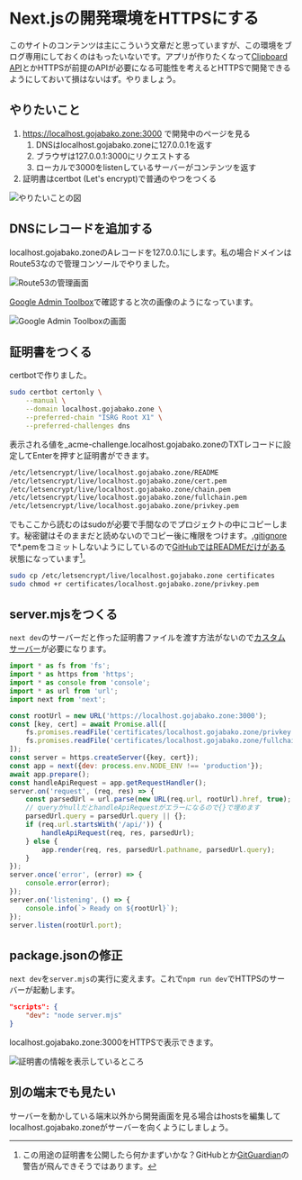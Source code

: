 # Next.jsの開発環境をHTTPSにする

このサイトのコンテンツは主にこういう文章だと思っていますが、この環境をブログ専用にしておくのはもったいないです。アプリが作りたくなって[Clipboard API]とかHTTPSが前提のAPIが必要になる可能性を考えるとHTTPSで開発できるようにしておいて損はないはず。やりましょう。

[Clipboard API]: https://developer.mozilla.org/en-US/docs/Web/API/Clipboard_API

## やりたいこと

1. https://localhost.gojabako.zone:3000 で開発中のページを見る
   1. DNSはlocalhost.gojabako.zoneに127.0.0.1を返す
   1. ブラウザは127.0.0.1:3000にリクエストする
   1. ローカルで3000をlistenしているサーバーがコンテンツを返す
1. 証明書はcertbot (Let's encrypt)で普通のやつをつくる

![やりたいことの図](./https-outline.jpg)

## DNSにレコードを追加する

localhost.gojabako.zoneのAレコードを127.0.0.1にします。私の場合ドメインはRoute53なので管理コンソールでやりました。

![Route53の管理画面](./route53-settings.png)

[Google Admin Toolbox](https://toolbox.googleapps.com/apps/dig/#A/)で確認すると次の画像のようになっています。

![Google Admin Toolboxの画面](./google-dns-dig.png)

## 証明書をつくる

certbotで作りました。

```sh certbotのコマンド
sudo certbot certonly \
    --manual \
    --domain localhost.gojabako.zone \
    --preferred-chain "ISRG Root X1" \
    --preferred-challenges dns
```

表示される値を\_acme-challenge.localhost.gojabako.zoneのTXTレコードに設定してEnterを押すと証明書ができます。

```txt 証明書の場所 (macOS, certbot 1.19.0)
/etc/letsencrypt/live/localhost.gojabako.zone/README
/etc/letsencrypt/live/localhost.gojabako.zone/cert.pem
/etc/letsencrypt/live/localhost.gojabako.zone/chain.pem
/etc/letsencrypt/live/localhost.gojabako.zone/fullchain.pem
/etc/letsencrypt/live/localhost.gojabako.zone/privkey.pem
```

でもここから読むのはsudoが必要で手間なのでプロジェクトの中にコピーします。秘密鍵はそのままだと読めないのでコピー後に権限をつけます。[.gitignore]で\*.pemをコミットしないようにしているので[GitHubではREADMEだけがある](https://github.com/gjbkz/gojabako.zone/tree/main/certificates/localhost.gojabako.zone)状態になっています[^1]。

```sh コピーと権限付与のコマンド
sudo cp /etc/letsencrypt/live/localhost.gojabako.zone certificates
sudo chmod +r certificates/localhost.gojabako.zone/privkey.pem
```

[^1]: この用途の証明書を公開したら何かまずいかな？GitHubとか[GitGuardian]の警告が飛んできそうではあります。

[.gitignore]: https://github.com/gjbkz/gojabako.zone/blob/main/.gitignore
[GitGuardian]: https://www.gitguardian.com/

## server.mjsをつくる

`next dev`のサーバーだと作った証明書ファイルを渡す方法がないので[カスタムサーバー]が必要になります。

[カスタムサーバー]: https://nextjs.org/docs/advanced-features/custom-server

```javascript server.mjs
import * as fs from 'fs';
import * as https from 'https';
import * as console from 'console';
import * as url from 'url';
import next from 'next';

const rootUrl = new URL('https://localhost.gojabako.zone:3000');
const [key, cert] = await Promise.all([
    fs.promises.readFile('certificates/localhost.gojabako.zone/privkey.pem')),
    fs.promises.readFile('certificates/localhost.gojabako.zone/fullchain.pem')),
]);
const server = https.createServer({key, cert});
const app = next({dev: process.env.NODE_ENV !== 'production'});
await app.prepare();
const handleApiRequest = app.getRequestHandler();
server.on('request', (req, res) => {
    const parsedUrl = url.parse(new URL(req.url, rootUrl).href, true);
    // queryがnullだとhandleApiRequestがエラーになるので{}で埋めます
    parsedUrl.query = parsedUrl.query || {};
    if (req.url.startsWith('/api/')) {
        handleApiRequest(req, res, parsedUrl);
    } else {
        app.render(req, res, parsedUrl.pathname, parsedUrl.query);
    }
});
server.once('error', (error) => {
    console.error(error);
});
server.on('listening', () => {
    console.info(`> Ready on ${rootUrl}`);
});
server.listen(rootUrl.port);
```

## package.jsonの修正

`next dev`を`server.mjs`の実行に変えます。これで`npm run dev`でHTTPSのサーバーが起動します。

```json
"scripts": {
    "dev": "node server.mjs"
}
```

localhost.gojabako.zone:3000をHTTPSで表示できます。

![証明書の情報を表示しているところ](./https-works.png)

## 別の端末でも見たい

サーバーを動かしている端末以外から開発画面を見る場合はhostsを編集してlocalhost.gojabako.zoneがサーバーを向くようにしましょう。

